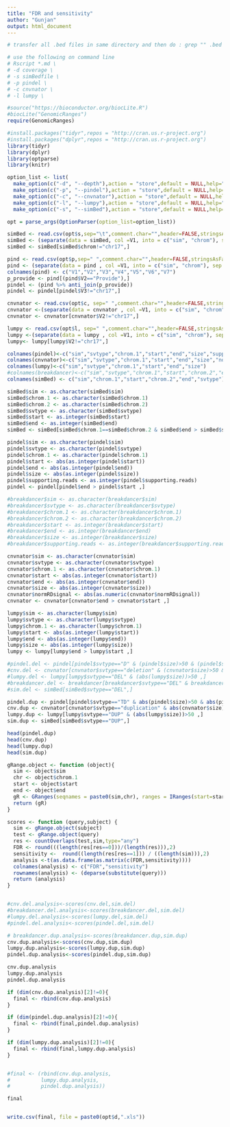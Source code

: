 ```yaml
---
title: "FDR and sensitivity"
author: "Gunjan"
output: html_document
---
```

```r
# transfer all .bed files in same directory and then do : grep "" .bed > simBed.txt

# use the following on command line
# Rscript *.md \
# -d coverage \
# -s simBedfile \
# -p pindel \
# -c cnvnator \
# -l lumpy \
```


```r
#source("https://bioconductor.org/biocLite.R")
#biocLite("GenomicRanges")
require(GenomicRanges)

#install.packages("tidyr",repos = "http://cran.us.r-project.org")
#install.packages("dplyr",repos = "http://cran.us.r-project.org")
library(tidyr)
library(dplyr)
library(optparse)
library(knitr)
```

```r

option_list <- list(
  make_option(c("-d", "--depth"),action = "store",default = NULL,help="coverage of simulation"),
  make_option(c("-p", "--pindel"),action = "store",default = NULL,help="pindel file"),
  make_option(c("-c", "--cnvnator"),action = "store",default = NULL,help="cnvnator file"),
  make_option(c("-l", "--lumpy"),action = "store",default = NULL,help="lumpy file"),
  make_option(c("-s", "--simBed"),action = "store",default = NULL,help="simBed file"))

opt = parse_args(OptionParser(option_list=option_list))

simBed <- read.csv(opt$s,sep="\t",comment.char="",header=FALSE,stringsAsFactors = FALSE)
simBed <- (separate(data = simBed, col =V1, into = c("sim", "chrom"), sep = ".bed:"))
simBed <- simBed[simBed$chrom!="chr17",]

pind <- read.csv(opt$p,sep=" ",comment.char="",header=FALSE,stringsAsFactors = FALSE)
pind <- (separate(data = pind , col =V1, into = c("sim", "chrom"), sep = "_pindel.txt:"))
colnames(pind) <- c("V1","V2","V3","V4","V5","V6","V7")
p_provide <- pind[(pind$V2=="Provide"),]
pindel <- (pind %>% anti_join(p_provide))
pindel <- pindel[pindel$V3!="chr17",]

cnvnator <- read.csv(opt$c, sep=" ",comment.char="",header=FALSE,stringsAsFactors = FALSE)
cnvnator <-(separate(data = cnvnator , col =V1, into = c("sim", "chrom"), sep = "_cnv.txt:"))
cnvnator <- cnvnator[cnvnator$V2!="chr17",]

lumpy <- read.csv(opt$l, sep=" ",comment.char="",header=FALSE,stringsAsFactors = FALSE)
lumpy <-(separate(data = lumpy , col =V1, into = c("sim", "chrom"), sep = "_lumpy.txt:"))
lumpy<- lumpy[lumpy$V2!="chr17",]
```

```r
colnames(pindel)<-c("sim","svtype","chrom.1","start","end","size","supporting.reads")
colnames(cnvnator)<-c("sim","svtype","chrom.1","start","end","size","normRDsignal")
colnames(lumpy)<-c("sim","svtype","chrom.1","start","end","size")
#colnames(breakdancer)<-c("sim","svtype","chrom.1","start","chrom.2","end","size","supporting.reads")
colnames(simBed) <- c("sim","chrom.1","start","chrom.2","end","svtype")

simBed$sim <- as.character(simBed$sim)
simBed$chrom.1 <- as.character(simBed$chrom.1)
simBed$chrom.2 <- as.character(simBed$chrom.2)
simBed$svtype <- as.character(simBed$svtype)
simBed$start <- as.integer(simBed$start)
simBed$end <- as.integer(simBed$end)
simBed <- simBed[simBed$chrom.1==simBed$chrom.2 & simBed$end > simBed$start ,]

pindel$sim <- as.character(pindel$sim)
pindel$svtype <- as.character(pindel$svtype)
pindel$chrom.1 <- as.character(pindel$chrom.1)
pindel$start <- abs(as.integer(pindel$start))
pindel$end <- abs(as.integer(pindel$end))
pindel$size <- abs(as.integer(pindel$size))
pindel$supporting.reads <- as.integer(pindel$supporting.reads)
pindel <- pindel[pindel$end > pindel$start ,]

#breakdancer$sim <- as.character(breakdancer$sim)
#breakdancer$svtype <- as.character(breakdancer$svtype)
#breakdancer$chrom.1 <- as.character(breakdancer$chrom.1)
#breakdancer$chrom.2 <- as.character(breakdancer$chrom.2)
#breakdancer$start <- as.integer(breakdancer$start)
#breakdancer$end <- as.integer(breakdancer$end)
#breakdancer$size <- as.integer(breakdancer$size)
#breakdancer$supporting.reads <- as.integer(breakdancer$supporting.reads)

cnvnator$sim <- as.character(cnvnator$sim)
cnvnator$svtype <- as.character(cnvnator$svtype)
cnvnator$chrom.1 <- as.character(cnvnator$chrom.1)
cnvnator$start <- abs(as.integer(cnvnator$start))
cnvnator$end <- abs(as.integer(cnvnator$end))
cnvnator$size <- abs(as.integer(cnvnator$size))
cnvnator$normRDsignal <- abs(as.numeric(cnvnator$normRDsignal))
cnvnator <- cnvnator[cnvnator$end > cnvnator$start ,]

lumpy$sim <- as.character(lumpy$sim)
lumpy$svtype <- as.character(lumpy$svtype)
lumpy$chrom.1 <- as.character(lumpy$chrom.1)
lumpy$start <- abs(as.integer(lumpy$start))
lumpy$end <- abs(as.integer(lumpy$end))
lumpy$size <- abs(as.integer(lumpy$size))
lumpy <- lumpy[lumpy$end > lumpy$start ,]
```

```r
#pindel.del <- pindel[pindel$svtype=="D" & (pindel$size)>50 & (pindel$supporting.reads)>10 , ]
#cnv.del <- cnvnator[cnvnator$svtype=="deletion" & (cnvnator$size)>50 & (cnvnator$normRDsignal) < 0.2 ,]
#lumpy.del <- lumpy[lumpy$svtype=="DEL" & (abs(lumpy$size))>50 ,]
#breakdancer.del <- breakdancer[breakdancer$svtype=="DEL" & breakdancer$size>50 & breakdancer$supporting.reads>10 ,]
#sim.del <- simBed[simBed$svtype=="DEL",]

pindel.dup <- pindel[pindel$svtype=="TD" & abs(pindel$size)>50 & abs(pindel$supporting.reads)>10 , ]
cnv.dup <- cnvnator[cnvnator$svtype=="duplication" & abs(cnvnator$size)>50 & abs(cnvnator$normRDsignal)>1.8 ,]
lumpy.dup <- lumpy[lumpy$svtype=="DUP" & (abs(lumpy$size))>50 ,]
sim.dup <- simBed[simBed$svtype=="DUP",]

head(pindel.dup)
head(cnv.dup)
head(lumpy.dup)
head(sim.dup)
```


```r

gRange.object <- function (object){
  sim <- object$sim
  chr <- object$chrom.1 
  start <- object$start
  end <- object$end
  gR <- GRanges(seqnames = paste0(sim,chr), ranges = IRanges(start=start, end=end))
  return (gR)
}

scores <- function (query,subject) {
  sim <- gRange.object(subject)
  test <- gRange.object(query)
  res <- countOverlaps(test,sim,type="any")
  FDR <- round(((length(res[res==0]))/(length(res))),2)
  sensitivity <-  round((length(res[res==1])) / ((length(sim))),2)
  analysis <-t(as.data.frame(as.matrix(c(FDR,sensitivity))))
  colnames(analysis) <- c("FDR","sensitivity")
  rownames(analysis) <- (deparse(substitute(query)))
  return (analysis)
}


#cnv.del.analysis<-scores(cnv.del,sim.del)
#breakdancer.del.analysis<-scores(breakdancer.del,sim.del)
#lumpy.del.analysis<-scores(lumpy.del,sim.del)
#pindel.del.analysis<-scores(pindel.del,sim.del)

# breakdancer.dup.analysis<-scores(breakdancer.dup,sim.dup)
cnv.dup.analysis<-scores(cnv.dup,sim.dup)
lumpy.dup.analysis<-scores(lumpy.dup,sim.dup)
pindel.dup.analysis<-scores(pindel.dup,sim.dup)

cnv.dup.analysis
lumpy.dup.analysis
pindel.dup.analysis

if (dim(cnv.dup.analysis)[2]!=0){
  final <- rbind(cnv.dup.analysis)
}

if (dim(pindel.dup.analysis)[2]!=0){
  final <- rbind(final,pindel.dup.analysis)
}

if (dim(lumpy.dup.analysis)[2]!=0){
  final <- rbind(final,lumpy.dup.analysis)
}


#final <- (rbind(cnv.dup.analysis,
#          lumpy.dup.analysis,
#          pindel.dup.analysis))

final


write.csv(final, file = paste0(opt$d,".xls"))

```



